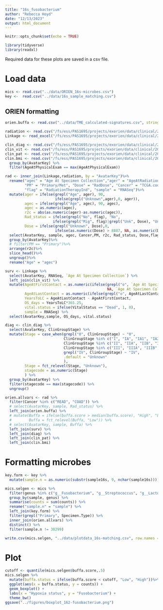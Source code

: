 ```yaml
---
title: "16s_fusobacterium"
author: "Rebecca Hoyd"
date: "12/13/2023"
output: html_document
---
```


```r
knitr::opts_chunk$set(echo = TRUE)

library(tidyverse)
library(readxl)
```


Required data for these plots are saved in a csv file.

# Load data

```r
mics <- read.csv("../data/ORIEN_16s-microbes.csv")
key <-  read.csv("../data/16s_sample_matching.csv")
```

## ORIEN formatting

```r
orien.buffa <- read.csv("../data/TME_calculated-signatures.csv", stringsAsFactors = F)

radiation <- read.csv("/fs/ess/PAS1695/projects/exorien/data/clinical/20PRJ060OSU_20210712_Radiation_V4.csv", stringsAsFactors = F)
Linkage <- read_excel("/fs/ess/PAS1695/projects/exorien/data/clinical/20PRJ060OSU_20210707_ClinicalMolLinkage_V4_as-in-drake.xlsx") %>% rename("AvatarKey" = "ORIENAvatarKey")

clin_diag <- read.csv("/fs/ess/PAS1695/projects/exorien/data/clinical/20PRJ060OSU_20210712_Diagnosis_V4.csv")
clin_vit <- read.csv("/fs/ess/PAS1695/projects/exorien/data/clinical/20PRJ060OSU_20210712_VitalStatus_V4.csv")
clin_pat <- read.csv("/fs/ess/PAS1695/projects/exorien/data/clinical/20PRJ060OSU_20210712_PatientMaster_V4.csv")
clin.bmi <- read.csv("/fs/ess/PAS1695/projects/exorien/data/clinical/20PRJ060OSU_20210712_PhysicalAssessment_V4.csv") %>%
  group_by(AvatarKey) %>%
  filter(AgeAtPhysicalExam == max(AgeAtPhysicalExam))
```

```r
rad <- inner_join(Linkage,radiation, by = "AvatarKey")%>%
  rename("agec" = "Age At Specimen Collection","ager" = "AgeAtRadiationStart",
         "PM" = "Primary/Met", "Dose" = "RadDose", "Cancer" = "TCGA.code",
         "flag" = "RadiationTherapyInd", "sample" = "RNASeq")%>%
  mutate(ager = ifelse(grepl("Age", ager), 90, 
                       ifelse(grepl("Unknown",ager),0, ager)),
         agec = ifelse(grepl("Age", agec), 90, agec),
         agec = as.numeric(agec),
         r2c = abs(as.numeric(ager)-as.numeric(agec)),
         Rad_status = ifelse(grepl("No", flag), "No",
                      ifelse(grepl("Mig", flag)|grepl("Unk", Dose), "Unknown", "Yes")),
         Dose = ifelse(grepl("Unknown", Dose),0,
                       ifelse(as.numeric(Dose) > 8887, NA, as.numeric(Dose))))%>%
  select(AvatarKey, sample, agec, Cancer,PM, r2c, Rad_status, Dose,flag)%>%
  group_by(AvatarKey)%>%
  # filter(PM == "Primary")%>%
  arrange(r2c)%>%
  slice_head()%>%
  ungroup()%>%
  rename("Age" = "agec")

surv <- Linkage %>%
  select(AvatarKey, RNASeq, `Age At Specimen Collection`) %>%
  left_join(clin_vit) %>%
  mutate(AgeAtFirstContact = as.numeric(ifelse(grepl("o", `Age At Specimen Collection`),
                                               NA, `Age At Specimen Collection`)),
         AgeAtLastContact = as.numeric(ifelse(grepl("o", AgeAtLastContact), NA, AgeAtLastContact)),
         YearsToLC = AgeAtLastContact - AgeAtFirstContact,
         OS_days = YearsToLC*365.25,
         vital.status = ifelse(VitalStatus == "Dead", 1, 0),
         sample = RNASeq) %>%
  select(AvatarKey,sample, OS_days, vital.status)

diag <- clin_diag %>%
  select(AvatarKey, ClinGroupStage) %>%
  mutate(Stage = case_when(grepl("0", ClinGroupStage) ~ "0",
                           ClinGroupStage %in% c("I", "IA", "IA1", "IA2", "IA3", "IB", "IB1") ~ "I",
                           ClinGroupStage %in% c("II", "IIA", "IIB", "IIC") ~ "II",
                           ClinGroupStage %in% c("III", "IIIA", "IIIB", "IIIC") ~ "III",
                           grepl("IV", ClinGroupStage) ~ "IV",
                           .default = "Unknown"
                           ),
         Stage = fct_relevel(Stage, "Unknown"),
         stagecode = as.numeric(Stage)
         ) %>%
  group_by(AvatarKey) %>%
  filter(stagecode == max(stagecode)) %>%
  ungroup()

orien.allvars <- rad %>%
  filter(Cancer %in% c("READ", "COAD")) %>%
  # select(AvatarKey, sample, Rad_status) %>%
  left_join(orien.buffa) %>%
  # mutate(Buffa = ifelse(buffa.score > median(buffa.score), "High", "Low"),
  #        Buffa = fct_relevel(Buffa, "Low")) %>%
  # select(AvatarKey, sample, Buffa) %>%
  left_join(surv) %>%
  left_join(diag) %>%
  left_join(clin_pat) %>%
  left_join(clin.bmi)
```

# Formatting microbes

```r
key.form <- key %>%
  mutate(sample.n = as.numeric(substr(sample16s, 9, nchar(sample16s))))

mics.selgen <- mics %>%
  filter(genus %in% c("g__Fusobacterium", "g__Streptococcus", "g__Lactobacillus")) %>%
  group_by(sample, genus) %>%
  summarise(counts = sum(counts)) %>%
  rename("sample.n" = "sample") %>%
  left_join(key.form) %>%
  filter(grepl("Primary", Specimen.Type)) %>%
  inner_join(orien.allvars) %>%
  distinct() %>%
  filter(sample.n != 30299) 

write.csv(mics.selgen, "../data/plotdata_16s-matching.csv", row.names = F)
```

# Plot

```r
cutoff <- quantile(mics.selgen$buffa.score,.5)
mics.selgen %>%
  mutate(buffa.status = ifelse(buffa.score < cutoff, "Low", "High"))%>%
  ggplot(aes(x = buffa.status, y = counts)) +
  geom_boxplot() +
  labs(x = "Hypoxia status", y = "Fusobacterium") +
  theme_bw()
ggsave("../figures/boxplot_162-fusobacterium.png")
```
